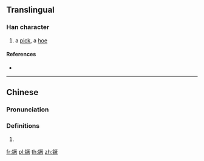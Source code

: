 {{character info/new}}
{{also|镢}}
==Translingual==

===Han character===
{{Han char|rn=167|rad=金|as=12|sn=20|four=|canj=CMTO}}

# a [[pick]], a [[hoe]]

====References====
* {{Han ref|kx=1323.121|dkj=40862|hdz=64255.050|uh=941D|ud=37917}}

----

==Chinese==
{{zh-forms|s=镢}}

===Pronunciation===
{{zh-pron
|m=jué
|cat=
}}

===Definitions===
{{zh-hanzi}}

# {{rfdef|zh}}

[[fr:鐝]]
[[pl:鐝]]
[[th:鐝]]
[[zh:鐝]]